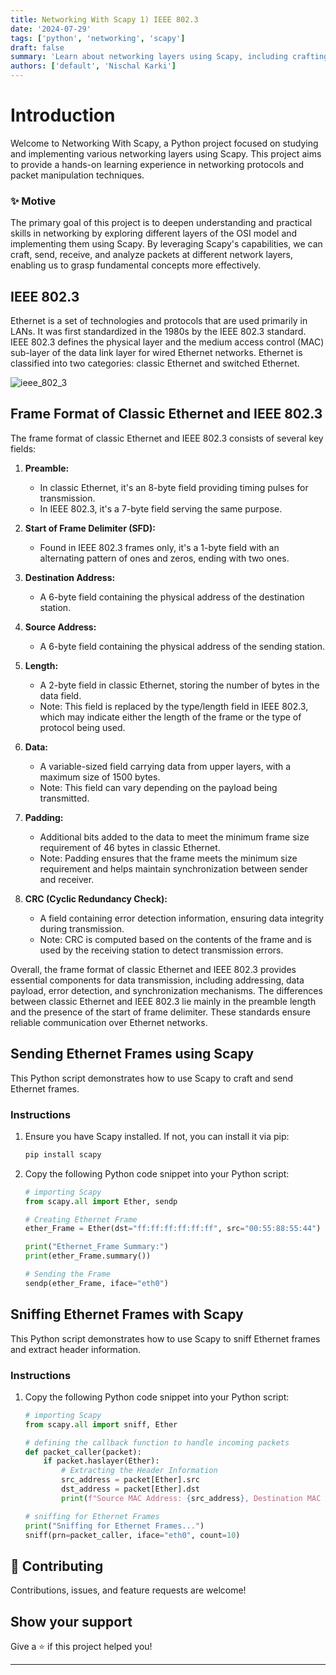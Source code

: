 ```yaml
---
title: Networking With Scapy 1) IEEE 802.3
date: '2024-07-29'
tags: ['python', 'networking', 'scapy']
draft: false
summary: 'Learn about networking layers using Scapy, including crafting, sending, and sniffing Ethernet frames.'
authors: ['default', 'Nischal Karki']
---
```


# Introduction

Welcome to Networking With Scapy, a Python project focused on studying and implementing various networking layers using Scapy. This project aims to provide a hands-on learning experience in networking protocols and packet manipulation techniques.

### ✨ Motive

The primary goal of this project is to deepen understanding and practical skills in networking by exploring different layers of the OSI model and implementing them using Scapy. By leveraging Scapy's capabilities, we can craft, send, receive, and analyze packets at different network layers, enabling us to grasp fundamental concepts more effectively.

## IEEE 802.3

Ethernet is a set of technologies and protocols that are used primarily in LANs. It was first standardized in the 1980s by the IEEE 802.3 standard. IEEE 802.3 defines the physical layer and the medium access control (MAC) sub-layer of the data link layer for wired Ethernet networks. Ethernet is classified into two categories: classic Ethernet and switched Ethernet.

![ieee_802_3](https://github.com/karkibibak9/NetworkingWithPython/assets/47566089/69ea9516-253f-4ce1-8ec4-031c38213b6c)

## Frame Format of Classic Ethernet and IEEE 802.3

The frame format of classic Ethernet and IEEE 802.3 consists of several key fields:

1. **Preamble:**

   - In classic Ethernet, it's an 8-byte field providing timing pulses for transmission.
   - In IEEE 802.3, it's a 7-byte field serving the same purpose.

2. **Start of Frame Delimiter (SFD):**

   - Found in IEEE 802.3 frames only, it's a 1-byte field with an alternating pattern of ones and zeros, ending with two ones.

3. **Destination Address:**

   - A 6-byte field containing the physical address of the destination station.

4. **Source Address:**

   - A 6-byte field containing the physical address of the sending station.

5. **Length:**

   - A 2-byte field in classic Ethernet, storing the number of bytes in the data field.
   - Note: This field is replaced by the type/length field in IEEE 802.3, which may indicate either the length of the frame or the type of protocol being used.

6. **Data:**

   - A variable-sized field carrying data from upper layers, with a maximum size of 1500 bytes.
   - Note: This field can vary depending on the payload being transmitted.

7. **Padding:**

   - Additional bits added to the data to meet the minimum frame size requirement of 46 bytes in classic Ethernet.
   - Note: Padding ensures that the frame meets the minimum size requirement and helps maintain synchronization between sender and receiver.

8. **CRC (Cyclic Redundancy Check):**
   - A field containing error detection information, ensuring data integrity during transmission.
   - Note: CRC is computed based on the contents of the frame and is used by the receiving station to detect transmission errors.

Overall, the frame format of classic Ethernet and IEEE 802.3 provides essential components for data transmission, including addressing, data payload, error detection, and synchronization mechanisms. The differences between classic Ethernet and IEEE 802.3 lie mainly in the preamble length and the presence of the start of frame delimiter. These standards ensure reliable communication over Ethernet networks.

## Sending Ethernet Frames using Scapy

This Python script demonstrates how to use Scapy to craft and send Ethernet frames.

### Instructions

1. Ensure you have Scapy installed. If not, you can install it via pip:

   ```bash
   pip install scapy
   ```

2. Copy the following Python code snippet into your Python script:

   ```python
   # importing Scapy
   from scapy.all import Ether, sendp

   # Creating Ethernet Frame
   ether_Frame = Ether(dst="ff:ff:ff:ff:ff:ff", src="00:55:88:55:44")

   print("Ethernet_Frame Summary:")
   print(ether_Frame.summary())

   # Sending the Frame
   sendp(ether_Frame, iface="eth0")
   ```

## Sniffing Ethernet Frames with Scapy

This Python script demonstrates how to use Scapy to sniff Ethernet frames and extract header information.

### Instructions

1. Copy the following Python code snippet into your Python script:

   ```python
   # importing Scapy
   from scapy.all import sniff, Ether

   # defining the callback function to handle incoming packets
   def packet_caller(packet):
       if packet.haslayer(Ether):
           # Extracting the Header Information
           src_address = packet[Ether].src
           dst_address = packet[Ether].dst
           print(f"Source MAC Address: {src_address}, Destination MAC Address: {dst_address}")

   # sniffing for Ethernet Frames
   print("Sniffing for Ethernet Frames...")
   sniff(prn=packet_caller, iface="eth0", count=10)
   ```

## 🤝 Contributing

Contributions, issues, and feature requests are welcome!

## Show your support

Give a ⭐️ if this project helped you!

---
